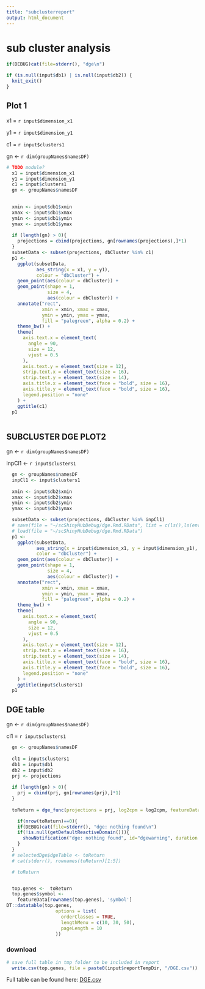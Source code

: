 ```yaml
---
title: "subclusterreport"
output: html_document
---
```


# sub cluster analysis

```r
  
if(DEBUG)cat(file=stderr(), "dge\n")

if (is.null(input$db1) | is.null(input$db2)) {
  knit_exit()
}

```


## Plot 1

  x1 = `r input$dimension_x1`
  
  y1 = `r input$dimension_y1`
  
  c1 = `r input$clusters1`
  
  gn <- `r dim(groupNames$namesDF)`



```r
# TODO module?  
  x1 = input$dimension_x1
  y1 = input$dimension_y1
  c1 = input$clusters1
  gn <- groupNames$namesDF

  
  xmin <- input$db1$xmin
  xmax <- input$db1$xmax
  ymin <- input$db1$ymin
  ymax <- input$db1$ymax
  
  if (length(gn) > 0){
    projections = cbind(projections, gn[rownames(projections),]*1)
  }
  subsetData <- subset(projections, dbCluster %in% c1)
  p1 <-
    ggplot(subsetData,
           aes_string(x = x1, y = y1),
           colour = "dbCluster") +
    geom_point(aes(colour = dbCluster)) +
    geom_point(shape = 1,
               size = 4,
               aes(colour = dbCluster)) +
    annotate("rect",
             xmin = xmin, xmax = xmax,
             ymin = ymin, ymax = ymax,
             fill = "palegreen", alpha = 0.2) +
    theme_bw() +
    theme(
      axis.text.x = element_text(
        angle = 90,
        size = 12,
        vjust = 0.5
      ),
      axis.text.y = element_text(size = 12),
      strip.text.x = element_text(size = 16),
      strip.text.y = element_text(size = 14),
      axis.title.x = element_text(face = "bold", size = 16),
      axis.title.y = element_text(face = "bold", size = 16),
      legend.position = "none"
    ) +
    ggtitle(c1)
  p1
  
```

## SUBCLUSTER DGE PLOT2 

  gn <- `r dim(groupNames$namesDF)`
  
  inpCl1 <- `r input$clusters1`


```r

  gn <- groupNames$namesDF
  inpCl1 <- input$clusters1
  
  xmin <- input$db2$xmin
  xmax <- input$db2$xmax
  ymin <- input$db2$ymin
  ymax <- input$db2$ymax

  subsetData <- subset(projections, dbCluster %in% inpCl1)
  # save(file = "~/scShinyHubDebug/dge.Rmd.RData", list = c(ls(),ls(envir = globalenv())))
  # load(file = "~/scShinyHubDebug/dge.Rmd.RData")
  p1 <-
    ggplot(subsetData,
           aes_string(x = input$dimension_x1, y = input$dimension_y1),
           color = "dbCluster") +
    geom_point(aes(colour = dbCluster)) +
    geom_point(shape = 1,
               size = 4,
               aes(colour = dbCluster)) +
    annotate("rect",
             xmin = xmin, xmax = xmax,
             ymin = ymin, ymax = ymax,
             fill = "palegreen", alpha = 0.2) +
    theme_bw() +
    theme(
      axis.text.x = element_text(
        angle = 90,
        size = 12,
        vjust = 0.5
      ),
      axis.text.y = element_text(size = 12),
      strip.text.x = element_text(size = 16),
      strip.text.y = element_text(size = 14),
      axis.title.x = element_text(face = "bold", size = 16),
      axis.title.y = element_text(face = "bold", size = 16),
      legend.position = "none"
    ) +
    ggtitle(input$clusters1)
  p1

```

## DGE table


  gn <- `r dim(groupNames$namesDF)`
  
  cl1 = `r input$clusters1`
  
  

```r
  gn <- groupNames$namesDF
  
  cl1 = input$clusters1
  db1 = input$db1
  db2 = input$db2
  prj <- projections
  
  if (length(gn) > 0){
    prj = cbind(prj, gn[rownames(prj),]*1)
  }
  
  toReturn = dge_func(projections = prj, log2cpm = log2cpm, featureData = featureData, dbCluster = prj$dbCluster, cl1 = cl1, db1 = db1, db2 = db2)

    if(nrow(toReturn)==0){
    if(DEBUG)cat(file=stderr(), "dge: nothing found\n")
    if(!is.null(getDefaultReactiveDomain())){
      showNotification("dge: nothing found", id="dgewarning", duration = 10, type = 'warning')
    }
  }
  # selectedDge$dgeTable <- toReturn
  # cat(stderr(), rownames(toReturn)[1:5])

  # toReturn


  top.genes <-  toReturn
  top.genes$symbol <-
    featureData[rownames(top.genes), 'symbol']
DT::datatable(top.genes,
                  options = list(
                    orderClasses = TRUE,
                    lengthMenu = c(10, 30, 50),
                    pageLength = 10
                  ))


```

### download

```r

# save full table in tmp folder to be included in report
  write.csv(top.genes, file = paste0(input$reportTempDir, "/DGE.csv"))

```


Full table can be found here: [DGE.csv](DGE.csv)

